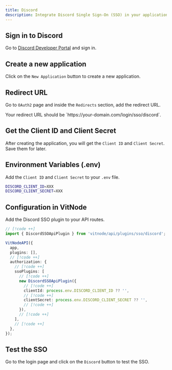 ```yaml
---
title: Discord
description: Integrate Discord Single Sign-On (SSO) in your application.
---
```



<Steps>
<Step>

## Sign in to Discord

Go to [Discord Developer Portal](https://discord.com/developers/applications) and sign in.

</Step>
<Step>

## Create a new application

Click on the `New Application` button to create a new application.

</Step>
<Step>

## Redirect URL

Go to `OAuth2` page and inside the `Redirects` section, add the redirect URL.

<Callout title="redirect_uri">
  Your redirect URL should be `https://your-domain.com/login/sso/discord`.
</Callout>

</Step>
<Step>

## Get the Client ID and Client Secret

After creating the application, you will get the `Client ID` and `Client Secret`. Save them for later.

</Step>

<Step>

## Environment Variables (.env)

Add the `Client ID` and `Client Secret` to your `.env` file.

```bash
DISCORD_CLIENT_ID=XXX
DISCORD_CLIENT_SECRET=XXX
```

</Step>

<Step>

## Configuration in VitNode

Add the Discord SSO plugin to your API routes.

```ts title="src/app/api/[...route]/route.ts"
// [!code ++]
import { DiscordSSOApiPlugin } from 'vitnode/api/plugins/sso/discord';

VitNodeAPI({
  app,
  plugins: [],
  // [!code ++]
  authorization: {
    // [!code ++]
    ssoPlugins: [
      // [!code ++]
      new DiscordSSOApiPlugin({
        // [!code ++]
        clientId: process.env.DISCORD_CLIENT_ID ?? '',
        // [!code ++]
        clientSecret: process.env.DISCORD_CLIENT_SECRET ?? '',
        // [!code ++]
      }),
      // [!code ++]
    ],
    // [!code ++]
  },
});
```

</Step>

<Step>

## Test the SSO

Go to the login page and click on the `Discord` button to test the SSO.

</Step>

</Steps>
